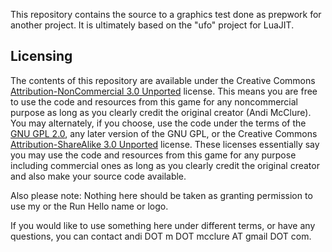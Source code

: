 This repository contains the source to a graphics test done as prepwork for another project. It is ultimately based on the "ufo" project for LuaJIT.

== Licensing ==

The contents of this repository are available under the Creative Commons [[http://creativecommons.org/licenses/by-nc/3.0/|Attribution-NonCommercial 3.0 Unported]] license. This means you are free to use the code and resources from this game for any noncommercial purpose as long as you clearly credit the original creator (Andi McClure). You may alternately, if you choose, use the code under the terms of the [[http://www.gnu.org/licenses/gpl-2.0.html|GNU GPL 2.0]], any later version of the GNU GPL, or the Creative Commons [[http://creativecommons.org/licenses/by-sa/3.0/|Attribution-ShareAlike 3.0 Unported]] license. These licenses essentially say you may use the code and resources from this game for any purpose including commercial ones as long as you clearly credit the original creator and also make your source code available.

Also please note: Nothing here should be taken as granting permission to use my or the Run Hello name or logo.

If you would like to use something here under different terms, or have any questions, you can contact andi DOT m DOT mcclure AT gmail DOT com.